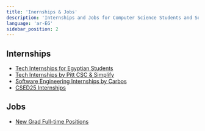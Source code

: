 ```yaml
---
title: 'Inernships & Jobs'
description: 'Internships and Jobs for Computer Science Students and Software Engineers'
language: 'ar-EG'
sidebar_position: 2
---
```


## Internships

- [Tech Internships for Egyptian Students](https://github.com/ACM-Alexandria-SC/Internships)
- [Tech Internships by Pitt CSC & Simplify](https://github.com/SimplifyJobs/Summer2024-Internships)
- [Software Engineering Internships by Carbos](https://github.com/AlanChen4/Summer-2024-SWE-Internships)
- [CSED25 Internships](https://github.com/MostafaGalal1/CSED25_Internships)

## Jobs

- [New Grad Full-time Positions](https://github.com/ReaVNaiL/New-Grad-2024)
